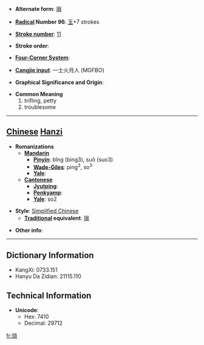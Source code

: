* '''Alternate form''': [[瑣]]

* '''[[Wiktionary:Chinese radical index| Radical]] Number 96''': [[Wiktionary:Chinese radical index 玉|玉]]+7 strokes

* '''[[Wiktionary:Chinese total strokes index|Stroke number]]''': [[Wiktionary:Chinese total strokes index 11|11]]

* '''Stroke order''': 

* '''[[Wiktionary:Chinese four corner index|Four-Corner System]]''': 

* '''[[Wiktionary:Chinese Cangjie index|Cangjie input]]''': 一土火月人 (MGFBO)

* '''Graphical Significance and Origin''': 

* '''Common Meaning'''
*#trifling, petty
*# troublesome


----

== [[Chinese]] [[Hanzi]] ==

* '''Romanizations'''
** '''[[Mandarin]]'''
*** '''[[Pinyin]]''': bǐng (bing3), suǒ (suo3)
*** '''[[Wade-Giles]]''': ping<sup>3</sup>, so<sup>3</sup>
*** '''[[Yale]]''': 
** '''[[Cantonese]]'''
*** '''[[Jyutping]]''':
*** '''[[Penkyamp]]''': 
*** '''[[Yale]]''': so2

* '''Style''': [[Simplified Chinese]] 
** '''[[Traditional Chinese|Traditional]] equivalent''': [[瑣]]

* '''Other info''': 

----

== Dictionary Information ==

* KangXi: 0733.151
* Hanyu Da Zidian: 21115.110

== Technical Information ==

* '''Unicode''':
** Hex: 7410
** Decimal: 29712

[[fr:琐]]